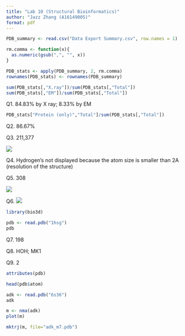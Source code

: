 ```yaml
---
title: "Lab 10 (Structural Bioinformatics)"
author: "Jazz Zhang (A16149005)"
format: pdf
---
```


```r
PDB_summary <- read.csv("Data Export Summary.csv", row.names = 1)

rm.comma <- function(x){
  as.numeric(gsub(",", "", x))
}

PDB_stats <- apply(PDB_summary, 2, rm.comma)
rownames(PDB_stats) <- rownames(PDB_summary)
```

```r
sum(PDB_stats[,"X.ray"])/sum(PDB_stats[,"Total"])
sum(PDB_stats[,"EM"])/sum(PDB_stats[,"Total"])
```

Q1. 84.83% by X ray; 8.33% by EM

```r
PDB_stats["Protein (only)","Total"]/sum(PDB_stats[,"Total"])
```

Q2. 86.67%

Q3. 211,377

![](1HSG.png)

Q4. Hydrogen's not displayed because the atom size is smaller than 2A 
(resolution of the structure)

Q5. 308

![](1HSG(H2O308).png)

Q6. ![](1HSG(rep).png)

```r
library(bio3d)

pdb <- read.pdb("1hsg")
pdb
```

Q7. 198

Q8. HOH; MK1

Q9. 2

```r
attributes(pdb)
```

```r
head(pdb$atom)
```

```r
adk <- read.pdb("6s36")
adk
```

```r
m <- nma(adk)
plot(m)
```

```r
mktrj(m, file="adk_m7.pdb")
```

